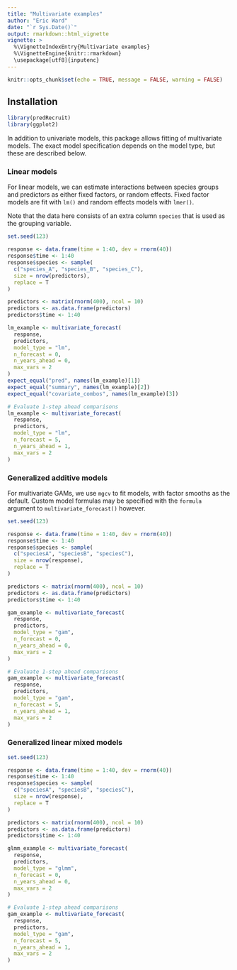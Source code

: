 ```yaml
---
title: "Multivariate examples"
author: "Eric Ward"
date: "`r Sys.Date()`"
output: rmarkdown::html_vignette
vignette: >
  %\VignetteIndexEntry{Multivariate examples}
  %\VignetteEngine{knitr::rmarkdown}
  \usepackage[utf8]{inputenc}
---
```


```r
knitr::opts_chunk$set(echo = TRUE, message = FALSE, warning = FALSE)
```

## Installation

```r
library(predRecruit)
library(ggplot2)
```

In addition to univariate models, this package allows fitting of multivariate models. The exact model specification depends on the model type, but these are described below. 



### Linear models 

For linear models, we can estimate interactions between species groups and predictors as either fixed factors, or random effects. Fixed factor models are fit with `lm()` and random effects models with `lmer()`. 

Note that the data here consists of an extra column `species` that is used as the grouping variable. 

```r
set.seed(123)

response <- data.frame(time = 1:40, dev = rnorm(40))
response$time <- 1:40
response$species <- sample(
  c("species_A", "species_B", "species_C"),
  size = nrow(predictors),
  replace = T
)

predictors <- matrix(rnorm(400), ncol = 10)
predictors <- as.data.frame(predictors)
predictors$time <- 1:40

lm_example <- multivariate_forecast(
  response,
  predictors,
  model_type = "lm",
  n_forecast = 0,
  n_years_ahead = 0,
  max_vars = 2
)
expect_equal("pred", names(lm_example)[1])
expect_equal("summary", names(lm_example)[2])
expect_equal("covariate_combos", names(lm_example)[3])

# Evaluate 1-step ahead comparisons
lm_example <- multivariate_forecast(
  response,
  predictors,
  model_type = "lm",
  n_forecast = 5,
  n_years_ahead = 1,
  max_vars = 2
)
```


### Generalized additive models

For multivariate GAMs, we use `mgcv` to fit models, with factor smooths as the default. Custom model formulas may be specified with the `formula` argument to `multivariate_forecast()` however. 

```r
set.seed(123)

response <- data.frame(time = 1:40, dev = rnorm(40))
response$time <- 1:40
response$species <- sample(
  c("speciesA", "speciesB", "speciesC"),
  size = nrow(response),
  replace = T
)

predictors <- matrix(rnorm(400), ncol = 10)
predictors <- as.data.frame(predictors)
predictors$time <- 1:40

gam_example <- multivariate_forecast(
  response,
  predictors,
  model_type = "gam",
  n_forecast = 0,
  n_years_ahead = 0,
  max_vars = 2
)

# Evaluate 1-step ahead comparisons
gam_example <- multivariate_forecast(
  response,
  predictors,
  model_type = "gam",
  n_forecast = 5,
  n_years_ahead = 1,
  max_vars = 2
)
```

### Generalized linear mixed models

```r
set.seed(123)

response <- data.frame(time = 1:40, dev = rnorm(40))
response$time <- 1:40
response$species <- sample(
  c("speciesA", "speciesB", "speciesC"),
  size = nrow(response),
  replace = T
)

predictors <- matrix(rnorm(400), ncol = 10)
predictors <- as.data.frame(predictors)
predictors$time <- 1:40

glmm_example <- multivariate_forecast(
  response,
  predictors,
  model_type = "glmm",
  n_forecast = 0,
  n_years_ahead = 0,
  max_vars = 2
)

# Evaluate 1-step ahead comparisons
gam_example <- multivariate_forecast(
  response,
  predictors,
  model_type = "gam",
  n_forecast = 5,
  n_years_ahead = 1,
  max_vars = 2
)
```

